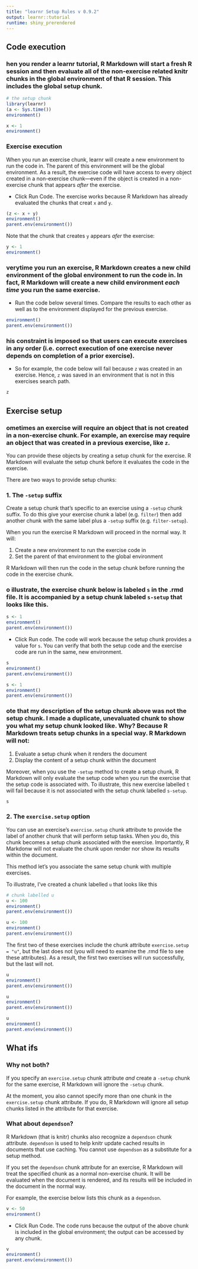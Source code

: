 ```yaml
---
title: "learnr Setup Rules v 0.9.2"
output: learnr::tutorial
runtime: shiny_prerendered
---
```


## Code execution

### \t

When you render a learnr tutorial, R Markdown will start a fresh R session and then evaluate all of the non-exercise related knitr chunks in the global environment of that R session. This includes the global setup chunk.

```r
# the setup chunk
library(learnr)
(a <- Sys.time())
environment()
```

```r
x <- 1
environment()
```

### Exercise execution

When you run an exercise chunk, learnr will create a new environment to run the code in. The parent of this environment will be the global environment. As a result, the exercise code will have access to every object created in a non-exercise chunk---even if the object is created in a non-exercise chunk that appears _after_ the exercise. 

* Click Run Code. The exercise works because R Markdown has already evaluated the chunks that creat `x` and `y`.

```r
(z <- x + y)
environment()
parent.env(environment())
```

Note that the chunk that creates `y` appears _afer_ the exercise:

```r
y <- 1
environment()
```

### \t

Everytime you run an exercise, R Markdown creates a new child environment of the global environment to run the code in. In fact, R Markdown will create a new child environment _each time_ you run the same exercise. 

* Run the code below several times. Compare the results to each other as well as to the environment displayed for the previous exercise.

```r
environment()
parent.env(environment())
```

### \t

This constraint is imposed so that users can execute exercises in any order (i.e. correct execution of one exercise never depends on completion of a prior exercise).

* So for example, the code below will fail because `z` was created in an exercise. Hence, `z` was saved in an environment that is not in this exercises search path. 

```r
z
```

## Exercise setup

### \t

Sometimes an exercise will require an object that is not created in a non-exercise chunk. For example, an exercise may require an object that was created in a previous exercise, like `z`.

You can provide these objects by creating a setup chunk for the exercise. R Markdown will evaluate the setup chunk before it evaluates the code in the exercise. 

There are two ways to provide setup chunks:

### 1. The `-setup` suffix

Create a setup chunk that’s specific to an exercise using a `-setup` chunk suffix. To do this give your exercise chunk a label (e.g. `filter`) then add another chunk with the same label plus a `-setup` suffix (e.g. `filter-setup`). 

When you run the exercise R Markdown will proceed in the normal way. It will:

1. Create a new environment to run the exercise code in
1. Set the parent of that environment to the global environment

R Markdown will then run the code in the setup chunk before running the code in the exercise chunk.

### \t

To illustrate, the exercise chunk below is labeled `s` in the .rmd file. It is accompanied by a setup chunk labeled `s-setup` that looks like this.

```r
s <- 1
environment()
parent.env(environment())
```

* Click Run code. The code will work because the setup chunk provides a value for `s`. You can verify that both the setup code and the exercise code are run in the same, new environment.

```r
s
environment()
parent.env(environment())
```

```r
s <- 1
environment()
parent.env(environment())
```

### \t

Note that my description of the setup chunk above was not the setup chunk. I made a duplicate, unevaluated chunk to show you what my setup chunk looked like. Why? Because R Markdown treats setup chunks in a special way. R Markdown will not:

1. Evaluate a setup chunk when it renders the document
1. Display the content of a setup chunk within the document

Moreover, when you use the `-setup` method to create a setup chunk, R Markdown will only evaluate the setup code when you run the exercise that the setup code is associated with. To illustrate, this new exercise labelled `t` will fail because it is not associated with the setup chunk labelled `s-setup`.

```r
s
```

### 2. The `exercise.setup` option

You can use an exercise's `exercise.setup` chunk attribute to provide the label of another chunk that will perform setup tasks. When you do, this chunk becomes a setup chunk associated with the exercise. Importantly, R Markdonw will not evaluate the chunk upon render nor show its results within the document.

This method let's you associate the same setup chunk with multiple exercises.

To illustrate, I've created a chunk labelled `u` that looks like this

```r
# chunk labelled u
u <- 100
environment()
parent.env(environment())
```

```r
u <- 100
environment()
parent.env(environment())
```

The first two of these exercises include the chunk attribute `exercise.setup = "u"`, but the last does not (you will need to examine the .rmd file to see these attributes). As a result, the first two exercises will run successfully, but the last will not.

```r
u
environment()
parent.env(environment())
```

```r
u
environment()
parent.env(environment())
```

```r
u
environment()
parent.env(environment())
```

## What ifs

### Why not both?

If you specify an `exercise.setup` chunk attribute _and_ create a `-setup` chunk for the same exercise, R Markdown will ignore the `-setup` chunk.

At the moment, you also cannot specify more than one chunk in the `exercise.setup` chunk attribute. If you do, R Markdown will ignore all setup chunks listed in the attribute for that exercise.

### What about `dependson`?

R Markdown (that is knitr) chunks also recognize a `dependson` chunk attribute. `dependson` is used to help knitr update cached results in documents that use caching. You cannot use `dependson` as a substitute for a setup method.

If you set the `dependson` chunk attribute for an exercise, R Markdown will treat the specified chunk as a normal non-exercise chunk. It will be evaluated when the document is rendered, and its results will be included in the document in the normal way.

For example, the exercise below lists this chunk as a `dependson`. 

```r
v <- 50
environment()
```

* Click Run Code. The code runs because the output of the above chunk is included in the global environment; the output can be accessed by any chunk.

```r
v
environment()
parent.env(environment())
```


